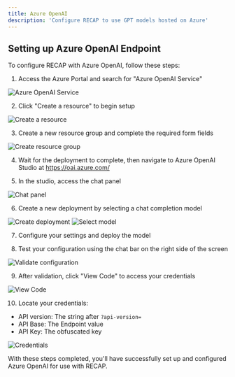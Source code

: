 ```yaml
---
title: Azure OpenAI
description: 'Configure RECAP to use GPT models hosted on Azure'
---
```


## Setting up Azure OpenAI Endpoint

To configure RECAP with Azure OpenAI, follow these steps:

1. Access the Azure Portal and search for "Azure OpenAI Service"

![Azure OpenAI Service](/images/gen_ai/azure/1_azure.png)

2. Click "Create a resource" to begin setup

![Create a resource](/images/gen_ai/azure/2_create.png)

3. Create a new resource group and complete the required form fields

![Create resource group](/images/gen_ai/azure/3_createopenai.png)

4. Wait for the deployment to complete, then navigate to Azure OpenAI Studio at https://oai.azure.com/

5. In the studio, access the chat panel

![Chat panel](/images/gen_ai/azure/4_chatplayground.png)

6. Create a new deployment by selecting a chat completion model

![Create deployment](/images/gen_ai/azure/5_model.png)
![Select model](/images/gen_ai/azure/6_deploy.png)

7. Configure your settings and deploy the model

8. Test your configuration using the chat bar on the right side of the screen

![Validate configuration](/images/gen_ai/azure/7_validate.png)

9. After validation, click "View Code" to access your credentials

![View Code](/images/gen_ai/azure/8_secrets.png)

10. Locate your credentials:
   - API version: The string after `?api-version=`
   - API Base: The Endpoint value
   - API Key: The obfuscated key

![Credentials](/images/gen_ai/azure/9_version.png)

With these steps completed, you'll have successfully set up and configured Azure OpenAI for use with RECAP.
